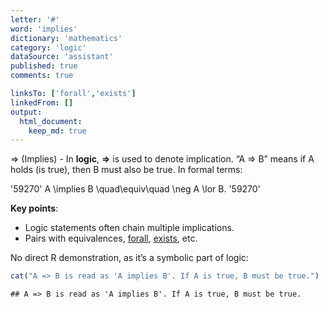 ```yaml
---
letter: '#'
word: 'implies'
dictionary: 'mathematics'
category: 'logic'
dataSource: 'assistant'
published: true
comments: true

linksTo: ['forall','exists']
linkedFrom: []
output:
  html_document:
    keep_md: true
---
```




<a id="implies">⇒ (Implies)</a> - In **logic**, **⇒** is used to denote implication. “A ⇒ B” means if A holds (is true), then B must also be true. In formal terms:

'59270'
A \implies B \quad\equiv\quad \neg A \lor B.
'59270'

**Key points**:
- Logic statements often chain multiple implications.
- Pairs with equivalences, [forall](#forall), [exists](#exists), etc.

No direct R demonstration, as it’s a symbolic part of logic:


``` r
cat("A => B is read as 'A implies B'. If A is true, B must be true.")
```

```
## A => B is read as 'A implies B'. If A is true, B must be true.
```
